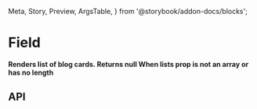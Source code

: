   Meta,
  Story,
  Preview,
  ArgsTable,
} from '@storybook/addon-docs/blocks';

<Meta title="Features/Field" component={Field} />

# Field

**Renders list of blog cards. Returns null When lists prop
is not an array or has no length**

<Preview>
  <Story name="Field">
    <Field
      title="Related articles"
      description="More info"
      lists={blogList}
    />
  </Story>
</Preview>

## API

<ArgsTable of={Field} />
